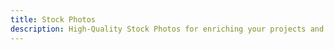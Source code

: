 ```yaml
---
title: Stock Photos
description: High-Quality Stock Photos for enriching your projects and presentations.
---
```


<Cards>
  <CustomCard
    title="Barnimages"
    href="https://barnimages.com/"
    description="Discover unique, high-res, free stock images. Perfect for personal or commercial use—no attribution needed. Exclusively at Barnimages."
    icon="/resources/stock-photos/barnimages.png"
  />
  <CustomCard
    title="Burst"
    href="https://www.shopify.com/stock-photos"
    description="Browse thousands of beautiful copyright-free images. All our pictures are free to download for personal and commercial use, no attribution required."
    icon="/resources/stock-photos/burst.png"
  />
  <CustomCard
    title="Coverr"
    href="https://coverr.co/"
    description="Discover a vast library of assets including high-quality free stock video clips and footage in HD and 4K. Perfect for personal or commercial projects."
    icon="/resources/stock-photos/coverr.png"
  />
  <CustomCard
    title="FOCA"
    href="https://focastock.com/"
    description="Use them in your website, themes, templates, projects, print materials, social posts, and more. CC0 license."
    icon="/resources/stock-photos/foca.png"
  />
  <CustomCard
    title="Freepik"
    href="https://www.freepik.com/"
    description="Millions of free graphic resources. ✓ Photos ✓ AI images ✓ Vectors ✓ Icons ✓ Templates ✓ Videos. Find out about our real-time AI art generator."
    icon="/resources/mockups/freepik.svg"
  />
  <CustomCard
    title="Lummi"
    href="https://lummi.ai/"
    description="Discover our selection of the best Midjourney --sref codes, created by the most talented digital artists. From editorial, to cinematographic, illustrations, and more."
    icon="/resources/stock-photos/lummi.png"
  />
  <CustomCard
    title="Mixkit"
    href="https://mixkit.co/"
    description="Download Free Stock Video Footage, Stock Music & Premiere Pro Templates for your next video editing project. All assets can be downloaded for free!"
    icon="/resources/stock-photos/mixkit.png"
  />
  <CustomCard
    title="Pexels"
    href="https://www.pexels.com/"
    description="Free stock photos & videos you can use everywhere. Browse millions of high-quality royalty free stock images & copyright free pictures. No attribution required."
    icon="/resources/stock-photos/pexels.png"
  />
  <CustomCard
    title="Texturelabs"
    href="https://texturelabs.org/"
    description="Texturelabs is an online resource for free, original textures and tutorials for art and design."
  />
  <CustomCard
    title="Unsplash"
    href="https://unsplash.com/"
    description="Beautiful, free images and photos that you can download and use for any project. Better than any royalty free or stock photos."
    icon="/resources/stock-photos/unsplash.png"
  />
</Cards>
